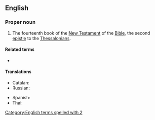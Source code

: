 ==English==

===Proper noun===
{{en-proper noun}}

{{book of the Bible|Second Epistle to the Thessalonians}}
# {{lb|en|biblical}} The fourteenth book of the [[New Testament]] of the [[Bible]], the second [[epistle]] to the [[Thessalonians]].
#: {{syn|en|2 Thess.|q1=abbreviation}}

====Related terms====
* {{l|en|1 Thessalonians}}

====Translations====
{{trans-top|Book of the Bible}}
* Catalan: {{t|ca|2 Tessalonicencs}}
* Russian: {{t|ru|Второе послание к Фессалоникийцам|n}}
{{trans-mid}}
* Spanish: {{t|es|2 Tesalonicenses|m-p}}
* Thai: {{t|th|๒ เธสะโลนิกา}}
{{trans-bottom}}

[[Category:English terms spelled with 2]]